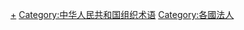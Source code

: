 [[Category:中華人民共和國法律系統|+]]
[[Category:中华人民共和国组织术语|Category:中华人民共和国组织术语]]
[[Category:各國法人|Category:各國法人]]